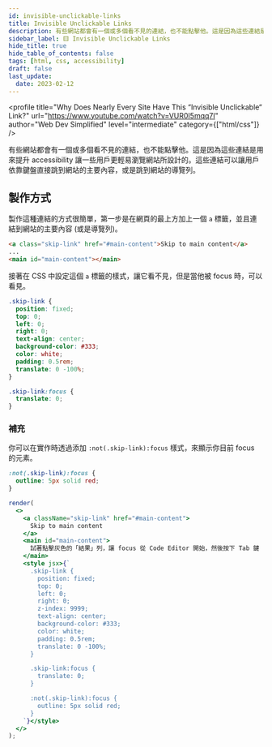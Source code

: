 ```yaml
---
id: invisible-unclickable-links
title: Invisible Unclickable Links
description: 有些網站都會有一個或多個看不見的連結，也不能點擊他。這是因為這些連結是用來提升 accessibility 讓一些用戶更輕易瀏覽網站所設計的。這些連結可以讓用戶依靠鍵盤直接跳到網站的主要內容，或是跳到網站的導覽列。
sidebar_label: 🟨 Invisible Unclickable Links
hide_title: true
hide_table_of_contents: false
tags: [html, css, accessibility]
draft: false
last_update:
  date: 2023-02-12
---
```


<profile
  title="Why Does Nearly Every Site Have This “Invisible Unclickable“ Link?"
  url="https://www.youtube.com/watch?v=VUR0I5mqq7I"
  author="Web Dev Simplified"
  level="intermediate"
  category={["html/css"]}
/>

有些網站都會有一個或多個看不見的連結，也不能點擊他。這是因為這些連結是用來提升 accessibility 讓一些用戶更輕易瀏覽網站所設計的。這些連結可以讓用戶依靠鍵盤直接跳到網站的主要內容，或是跳到網站的導覽列。

<fig
  src="/img/reading/html-css/2022-09-18-invisible-unclickable-links/amazon.png"
  caption="在 Amazon 按下 Tab 鍵時，會自動跳到一個看不見的連結上，讓用戶可以直接跳到網站的主要內容"
/>

## 製作方式

製作這種連結的方式很簡單，第一步是在網頁的最上方加上一個 `a` 標籤，並且連結到網站的主要內容 (或是導覽列)。

```html
<a class="skip-link" href="#main-content">Skip to main content</a>
...
<main id="main-content"></main>
```

接著在 CSS 中設定這個 `a` 標籤的樣式，讓它看不見，但是當他被 focus 時，可以看見。

```css
.skip-link {
  position: fixed;
  top: 0;
  left: 0;
  right: 0;
  text-align: center;
  background-color: #333;
  color: white;
  padding: 0.5rem;
  translate: 0 -100%;
}

.skip-link:focus {
  translate: 0;
}
```

### 補充

你可以在實作時透過添加 `:not(.skip-link):focus` 樣式，來顯示你目前 focus 的元素。

```css
:not(.skip-link):focus {
  outline: 5px solid red;
}
```

```jsx live noInline
render(
  <>
    <a className="skip-link" href="#main-content">
      Skip to main content
    </a>
    <main id="main-content">
      試著點擊灰色的「結果」列，讓 focus 從 Code Editor 開始，然後按下 Tab 鍵
    </main>
    <style jsx>{`
      .skip-link {
        position: fixed;
        top: 0;
        left: 0;
        right: 0;
        z-index: 9999;
        text-align: center;
        background-color: #333;
        color: white;
        padding: 0.5rem;
        translate: 0 -100%;
      }

      .skip-link:focus {
        translate: 0;
      }

      :not(.skip-link):focus {
        outline: 5px solid red;
      }
    `}</style>
  </>
);
```
